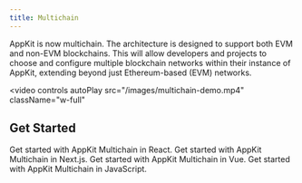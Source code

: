 ```yaml
---
title: Multichain
---
```


AppKit is now multichain. The architecture is designed to support both EVM and non-EVM blockchains. This will allow developers and projects to choose and configure multiple blockchain networks within their instance of AppKit, extending beyond just Ethereum-based (EVM) networks.

<video
  controls
  autoPlay
  src="/images/multichain-demo.mp4"
  className="w-full"
></video>

<Card
  title="Try Demo"
  href="https://appkit-lab.reown.com/library/multichain-wagmi-solana/"
  horizontal
/>

## Get Started

<CardGroup cols={2}>
  <Card title="React" icon="react" href="/appkit/react/core/multichain">
    Get started with AppKit Multichain in React.
  </Card>

<Card title="Next.js" icon="square-n" href="/appkit/next/core/multichain">
  Get started with AppKit Multichain in Next.js.
</Card>

<Card title="Vue" icon="vuejs" href="/appkit/vue/core/multichain">
  Get started with AppKit Multichain in Vue.
</Card>

  <Card title="JavaScript" icon="js" href="/appkit/javascript/core/multichain">
    Get started with AppKit Multichain in JavaScript.
  </Card>
</CardGroup>
